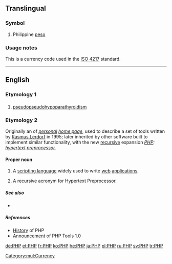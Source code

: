 {{also|РНР}}

==Translingual==

===Symbol===
{{infl|mul|symbol}}

# Philippine [[peso]]

===Usage notes===
This is a currency code used in the [[w:ISO 4217|ISO 4217]] standard.

[[Category:mul:Currency]]
----

==English==

===Etymology 1===

===={{abbreviation}}====
{{en-abbr}}

# [[pseudopseudohypoparathyroidism]]

===Etymology 2===
Originally an {{initialism}} of ''[[personal]] [[home page]]'', used to describe a set of tools written by [[w:Rasmus Lerdorf|Rasmus Lerdorf]] in 1995; later inherited by other software built to implement similar functionality, with the new [[recursive]] expansion ''[[PHP]]: [[hypertext]] [[preprocessor]]''.

====Proper noun====
{{en-proper noun}}

# {{programming languages}} A [[scripting language]] widely used to write [[web]] [[application]]s.
# A recursive acronym for Hypertext Preprocessor.
=====See also=====
* {{pedia}}

=====References=====
* [http://uk3.php.net/manual/en/history.php.php History] of PHP
* [http://groups.google.com/group/comp.infosystems.www.authoring.cgi/msg/cc7d43454d64d133 Announcement] of PHP Tools 1.0

[[de:PHP]]
[[et:PHP]]
[[fr:PHP]]
[[ko:PHP]]
[[he:PHP]]
[[ja:PHP]]
[[pl:PHP]]
[[ru:PHP]]
[[sv:PHP]]
[[tr:PHP]]